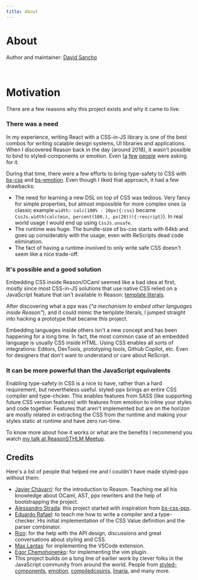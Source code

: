 ```yaml
---
title: About
---
```


# About

Author and maintainer: [David Sancho](https://sancho.dev)

<br />

# Motivation

There are a few reasons why this project exists and why it came to live.

### There was a need
In my experience, writing React with a CSS-in-JS library is one of the best combos for writing scalable design systems, UI libraries and applications. When I discovered Reason back in the day (around 2018), it wasn't possible to bind to styled-components or emotion. Even ([a](https://reasonml.chat/t/idiomatic-way-to-bind-to-styled-components/886) [f](https://reasonml.chat/t/styled-components-possible/554)[e](https://reasonml.chat/t/styling-solutions-reasonreact-as-of-aug-18/958)[w](https://reasonml.chat/t/options-and-best-practices-for-styling-in-reasonreact/261) [p](https://twitter.com/lyovson/status/1233397294311100417)[e](https://discord.gg/byjdYFH)[o](https://discord.gg/byjdYFH)[p](https://discord.gg/byjdYFH)[l](https://discord.gg/byjdYFH)[e](https://forum.rescript-lang.org/t/how-to-create-bindings-for-emotion-styled/2995) were asking for it.

During that time, there were a few efforts to bring type-safety to CSS with [bs-css](https://github.com/giraud/bs-css) and [bs-emotion](https://github.com/ahrefs/bs-emotion). Even though I liked that approach, it had a few drawbacks:
- The need for learning a new DSL on top of CSS was tedious. Very fancy for simple properties, but almost impossible for more complex ones (a classic example `width: calc(100% - 20px){:css}` became `CssJs.width(calc(min, percent(100.), px(20))){:rescript}`). In real world usage I would end up using `CssJs.unsafe`.
- The runtime was huge. The bundle-size of bs-css starts with 64kb and goes up considerably with the usage, even with ReScripts dead code elimination.
- The fact of having a runtime involved to only write safe CSS doesn't seem like a nice trade-off.

### It's possible and a good solution
Embedding CSS inside Reason/OCaml seemed like a bad idea at first, mostly since most CSS-in-JS solutions that use native CSS relied on a JavaScript feature that isn't available in Reason: [template literals](https://developer.mozilla.org/en-US/docs/Web/JavaScript/Reference/Template_literals).

After discovering what a ppx was (*"a mechanism to embed other languages inside Reason"*), and it could mimic the template literals, I jumped straight into hacking a prototype that became this project.

Embedding languages inside others isn't a new concept and has been happening for a long time. In fact, the most common case of an embedded language is usually CSS inside HTML.
Using CSS enables all sorts of integrations: Editors, DevTools, prototyping tools, Github Copilot, etc. Even for designers that don't want to understand or care about ReScript.

### It can be more powerful than the JavaScript equivalents
Enabling type-safety in CSS is a nice to have, rather than a hard requirement, but nevertheless useful. styled-ppx brings an entire CSS compiler and type-chcker. This enables features from SASS (like supporting future CSS version features) with features from emotion to inline your styles and code together.
 Features that aren't implemented but are on the horizon are mostly related in extracting the CSS from the runtime and making your styles static at runtime and have zero run-time.

To know more about how it works or what are the benefits I recommend you watch [my talk at ReasonSTHLM Meetup](https://www.youtube.com/watch?v=ekHCBZiCviM).

## Credits

Here's a list of people that helped me and I couldn't have made styled-ppx without them:

- [Javier Chávarri](https://github.com/jchavarri): for the introduction to Reason. Teaching me all his knowledge about OCaml, AST, ppx rewriters and the help of bootstrapping the project.
- [Alessandro Strada](https://github.com/astrada): this project started with inspiration from [bs-css-ppx](https://github.com/astrada/ppx_bs_css).
- [Eduardo Rafael](https://github.com/EduardoRFS/): to teach me how to write a compiler and a type-checker. His initial implementation of the CSS Value definition and the parser combinator.
- [Rizo](https://github.com/rizo): for the help with the API design, discussions and great conversations about styling and CSS.
- [Max Lantas](https://github.com/mnxn): for implementing the VSCode extension.
- [Egor Chemohonenko](https://github.com/ixzzd): for implementing the vim plugin.
- This project builds on a long line of earlier work by clever folks in the JavaScript community from around the world. People from [styled-components](https://github.com/styled-components/styled-components), [emotion](https://github.com/emotion-js/emotion), [compiledcssinjs](https://github.com/atlassian-labs/compiled), [linaria](https://github.com/callstack/linaria), and many more.
